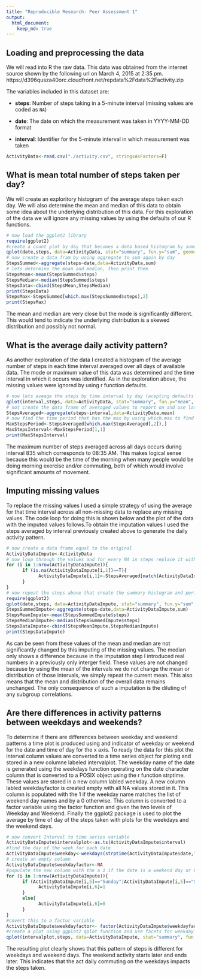 ```yaml
---
title: "Reproducible Research: Peer Assessment 1"
output: 
  html_document:
    keep_md: true
---
```



## Loading and preprocessing the data
We will read into R the raw data. This data was obtained from the internet source shown by the following url on March 4, 2015 at 2:35 pm.
https://d396qusza40orc.cloudfront.net/repdata%2Fdata%2Factivity.zip

The variables included in this dataset are:

* **steps**: Number of steps taking in a 5-minute interval (missing
    values are coded as `NA`)

* **date**: The date on which the measurement was taken in YYYY-MM-DD
    format

* **interval**: Identifier for the 5-minute interval in which
    measurement was taken


```r
ActivityData<-read.csv("./activity.csv", stringsAsFactors=F)
```

## What is mean total number of steps taken per day?
We will create an exploritory histogram of the average steps taken each day. We will also determine the mean and median of this data to obtain some idea about the underlying distribution of this data. For this exploration of the data we will ignore any missing values by using the defaults of our R functions.

```r
# now load the ggplot2 library
require(ggplot2)
#create a count plot by day that becomes a data based histogram by summing each day's steps
qplot(date,steps, data=ActivityData, stat="summary", fun.y="sum", geom="bar",xlab="Date",ylab="Steps")
# now create a data fram by using aggregate to sum again by day
StepsSummed<-aggregate(steps~date,data=ActivityData,sum)
# lets determine the mean and median, then print them
StepsMean<-mean(StepsSummed$steps)
StepsMedian<-median(StepsSummed$steps)
StepsData<-cbind(StepsMean,StepsMedian)
print(StepsData)
StepsMax<-StepsSummed[which.max(StepsSummed$steps),2]
print(StepsMax)
```
The mean and median are very close but the mode is significantly different. This would tend to indicate the underlying distribution is a skewed distribution and possibly not normal.

## What is the average daily activity pattern?
As another exploration of the data I created a histogram of the average number of steps in each time interval averaged over all days of available data. The mode or maximum value of this data was determined and the time interval in which it occurs was identified. As in the exploration above, the missing values were ignored by using r function defaults.
```r
# now lets aveage the steps by time interval by day (acepting defaults means NA is ignored)
qplot(interval,steps, data=ActivityData, stat="summary", fun.y="mean", geom="bar",xlab="Time of Day",ylab="Steps")
# not create the data frame of averaged values to report on and use later in imputing
StepsAveraged<-aggregate(steps~interval,data=ActivityData,mean)
# now find the time period that has the max by using which.max to find the right row in our data frame we created above
MaxStepsPeriod<-StepsAveraged[which.max(StepsAveraged[,2]),]
MaxStepsInterval<-MaxStepsPeriod[1,1]
print(MaxStepsInterval)
```
The maximum number of steps averaged across all days occurs during interval 835 which corresponds to 08:35 AM. This makes logical sense because this would be the time of the morning when many people would be doing morning exercise and/or commuting, both of which would involve significant amounts of movement. 

## Imputing missing values
To replace the missing values I used a simple strategy of using the average for that time interval across all non-missing data to replace any missing values. The code loop for doing this is shown below and the plot of the data with the imputed values follows.To obtain the imputation values I used the steps averaged by interval previously created above to generate the daily activity pattern.

```r
# now create a data frame equal to the original
ActivityDataImpute<-ActivityData
# now loop through the values and for every NA in steps replace it with the average for that time period from the data frame we created above (told you we would use it later)
for (i in 1:nrow(ActivityDataImpute)){
      if (is.na(ActivityDataImpute[i,1])==T){
            ActivityDataImpute[i,1]<-StepsAveraged[match(ActivityDataImpute[i,3],StepsAveraged[,1]),2]
      }
}
# now repeat the steps above that create the summary histogram and perform the calculations to determine and then print the mean and median values
require(ggplot2)
qplot(date,steps, data=ActivityDataImpute, stat="summary", fun.y="sum", geom="bar",xlab="Date",ylab="Steps")
StepsSummedImpute<-aggregate(steps~date,data=ActivityDataImpute,sum)
StepsMeanImpute<-mean(StepsSummedImpute$steps)
StepsMedianImpute<-median(StepsSummedImpute$steps)
StepsDataImpute<-cbind(StepsMeanImpute,StepsMedianImpute)
print(StepsDataImpute)
```
As can be seen from these values of the mean and median are not significantly changed by this imputing of the missing values. The median only shows a difference because in the imputation step I introduced real numbers in a previously only interger field. These values are not changed because by using the mean of the intervals we do not change the mean or distribution of those intervals, we simply repeat the current mean. This also means that the mean and distribution of the overall data remains unchanged. The only consequence of such a imputation is the diluting of any subgroup correlations.


## Are there differences in activity patterns between weekdays and weekends?
To determine if there are differences between weekday and weekend patterns a time plot is produced using and indicator of weekday or weekend for the date and time of day for the x axis. To ready the data for this plot the interval column values are converted to a time series object for ploting and stored in a new columne labeled intervalplot. The weekday name of the date is generated using the weekdays function operating on the date character column that is converted to a POSIX object using the r function strptime. These values are stored in a new column labled weekday. A new column labled weekdayfactor is created empty with all NA values stored in it. This column is populated with the 1 if the weekday name matches the list of weekend day names and by a 0 otherwise. This column is converted to a factor variable using the factor function and given the two levels of Weekday and Weekend. Finally the ggplot2 package is used to plot the average by time of day of the steps taken with plots for the weekdays and the weekend days.

```r
# now convert Interval to time series variable
ActivityDataImpute$intervalplot<-as.ts(ActivityDataImpute$interval)
#find the day of the week for each date
ActivityDataImpute$weekday<-weekdays(strptime(ActivityDataImpute$date,"%Y-%m-%d"))
# create an empty column
ActivityDataImpute$weekdayfactor<-NA
#populate the new column with the a 1 if the date is a weekend day or 0 if the date is a weekday
for (i in 1:nrow(ActivityDataImpute)){
      if (ActivityDataImpute[i,5]=="Sunday"|ActivityDataImpute[i,5]=="Saturday"){
            ActivityDataImpute[i,6]=1
      }
      else{
            ActivityDataImpute[i,6]=0
      }
}      
#covert this to a factor variable
ActivityDataImpute$weekdayfactor<- factor(ActivityDataImpute$weekdayfactor, labels = c("Weekday", "Weekend"))
#create a plot using ggplot2 qplot function and use facets for weekday and weekend
qplot(intervalplot,steps, data=ActivityDataImpute, stat="summary", fun.y="mean", geom="line",facets=weekdayfactor~.,xlab="Time of Day",ylab="Steps")
```

The resulting plot clearly shows that this pattern of steps is different for weekdays and weekend days. The weekend activity starts later and ends later. This indicates that the act daily commuting on the weekdays impacts the steps taken.
